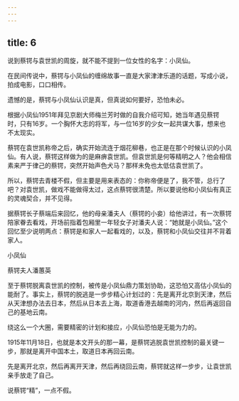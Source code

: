 ```yaml
---
---
---
```

title: 6
---



说到蔡锷与袁世凯的周旋，就不能不提到一位女性的名字：小凤仙。

在民间传说中，蔡锷与小凤仙的缠绵故事一直是大家津津乐道的话题，写成小说，拍成电影，口口相传。

遗憾的是，蔡锷与小凤仙认识是真，但真说如何要好，恐怕未必。

根据小凤仙1951年拜见京剧大师梅兰芳时做的自我介绍可知，她当年遇见蔡锷时，只有16岁。一个胸怀大志的将军，与一位16岁的少女一起共谋大事，想来也不太现实。

蔡锷在袁世凯称帝之后，确实开始流连于烟花柳巷，也正是在那个时候认识的小凤仙。有人说，蔡锷这样做为的是麻痹袁世凯。但袁世凯是何等精明之人？他会相信素来严于律己的蔡锷，突然开始声色犬马？那样未免也太低估袁世凯了。

所以，蔡锷去青楼不假，但主要是用来表态的：你称帝便是了，我不管，总行了吧？对袁世凯，做戏不能做得太过，这点蔡锷很清楚。所以要说他和小凤仙有真正的灵魂契合，并不见得。

据蔡锷长子蔡端后来回忆，他的母亲潘夫人（蔡锷的小妾）给他讲过，有一次蔡锷陪家眷去看戏，开场前指着包厢里一年轻女子对潘夫人说：“她就是小凤仙。”这个回忆至少说明两点：蔡锷是和家人一起看戏的，以及，蔡锷和小凤仙交往并不背着家人。

小凤仙



蔡锷夫人潘蕙英



至于蔡锷脱离袁世凯的控制，被传是小凤仙鼎力策划协助，这恐怕又高估小凤仙的能耐了。事实上，蔡锷的脱逃是一步步精心计划过的：先是离开北京到天津，然后从天津想办法去日本，然后从日本去上海，取道香港去越南的河内，然后再返回自己的基地云南。

绕这么一个大圈，需要精密的计划和接应，小凤仙恐怕是无能为力的。

1915年11月18日，也就是本文开头的那一幕，是蔡锷逃脱袁世凯控制的最关键一步，那就是离开中国本土，取道日本再回云南。

先是离开北京，然后再离开天津，然后再绕回云南，蔡锷就这样一步步，让袁世凯亲手放走了自己。

说蔡锷“精”，一点不假。